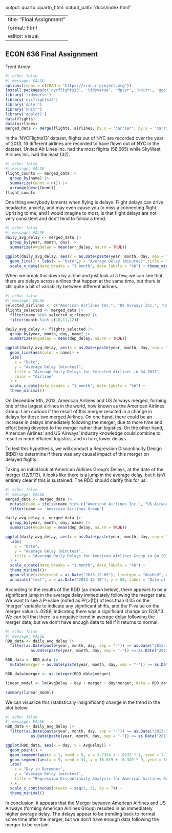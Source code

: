 output:
  quarto::quarto_html:
    output_path: "docs/index.html"

---
title: "Final Assignment"
format: html
editor: visual
---

## ECON 636 Final Assignment

Trent Arney

```r
#| echo: false
#| message: FALSE
options(repos = c(CRAN = "https://cran.r-project.org"))
install.packages(c('nycflights13', 'tidyverse', 'dplyr', 'knitr', 'ggplot2'), quiet = TRUE)
library('tidyverse')
library('nycflights13')
library('dplyr')
library('knitr')
library('ggplot2')
data(flights)
data(airlines)
merged_data <- merge(flights, airlines, by.x = "carrier", by.y = "carrier")
```

In the 'NYCFlights13' dataset, flights out of NYC are recorded over the year of 2013. 16 different airlines are recorded to have flown out of NYC in the dataset. United Air Lines Inc. had the most flights (58,665) while SkyWest Airlines Inc. had the least (32).

```r
#| echo: false
#| message: FALSE
flight_counts <- merged_data |>
  group_by(name) |>
  summarize(Count = n()) |>
  arrange(desc(Count))
flight_counts
```

One thing everybody laments when flying is delays. Flight delays can drive headache, anxiety, and may even cause you to miss a connecting flight. Uprising to me, and I would imagine to most, is that flight delays are not very consistent and don't tend to follow a trend.

```r
#| echo: false
#| message: FALSE
daily_avg_delay <- merged_data |>
  group_by(year, month, day) |>
  summarize(AvgDelay = mean(arr_delay, na.rm = TRUE))

ggplot(daily_avg_delay, aes(x = as.Date(paste(year, month, day, sep = "-")), y = AvgDelay)) +
  geom_line() + labs(x = "Date",y = "Average Delay (minutes)",title = "Average Daily Delays Across All Airlines in 2013") + 
  scale_x_date(date_breaks = "1 month", date_labels = "%b") + theme_minimal()
```

When we break this down by airline and just look at a few, we can see that there are delays across airlines that happen at the same time, but there is still quite a bit of variability between different airlines.

```r
#| echo: false
#| message: FALSE
selected_airlines <- c("American Airlines Inc.", "US Airways Inc.", "United Air Lines Inc.","JetBlue Airways")
flights_selected <- merged_data |>
  filter(name %in% selected_airlines) |>
  filter(month %in% c(10,11,12))

daily_avg_delay <- flights_selected |>
  group_by(year, month, day, name) |>
  summarize(AvgDelay = mean(dep_delay, na.rm = TRUE))

ggplot(daily_avg_delay, aes(x = as.Date(paste(year, month, day, sep = "-")), y = AvgDelay)) +
  geom_line(aes(color = name)) +
  labs(
    x = "Date",
    y = "Average Delay (minutes)",
    title = "Average Daily Delays for Selected Airlines in Q4 2013",
    color = "Airline"
  ) +
  scale_x_date(date_breaks = "1 month", date_labels = "%b") +
  theme_minimal()
```

On December 9th, 2013, American Airlines and US Airways merged, forming one of the largest airlines in the world, now known as the American Airlines Group. I am curious if the result of this merger resulted in a change in delays for these two merged Airlines. On one hand, there could be an increase in delays immediately following the merger, due to more time and effort being devoted to the merger rather than logistics. On the other hand, American Airlines' and US Airways' industry knowledge could combine to result in more efficient logistics, and in turn, lower delays.

To test this hypothesis, we will conduct a Regression Discontinuity Design (RDD) to determine if there was any causal impact of this merger on delayed flights.

Taking an initial look at American Airlines Group's Delays, at the date of the merger (12/9/13), it looks like there is a jump in the average delay, but it isn't entirely clear if this is sustained. The RDD should clarify this for us.

```r
#| echo: false
#| message: FALSE
merged_data <- merged_data |>
  mutate(name = ifelse(name %in% c("American Airlines Inc.", "US Airways Inc."), "American Airlines Group", name)) |>
  filter(name == 'American Airlines Group')

daily_avg_delay <- merged_data |>
  group_by(year, month, day, name) |>
  summarize(AvgDelay = mean(dep_delay, na.rm = TRUE))

ggplot(daily_avg_delay, aes(x = as.Date(paste(year, month, day, sep = "-")), y = AvgDelay))  + geom_line() +
  labs(
    x = "Date",
    y = "Average Delay (minutes)",
    title = "Average Daily Delays for American Airlines Group in Q4 2013",
  ) +
  scale_x_date(date_breaks = "1 month", date_labels = "%b") +
  theme_minimal()+ 
  geom_vline(xintercept = as.Date("2013-12-09"), linetype = "dashed", color = "red") +
  annotate("text", x = as.Date("2013-12-10"), y = 50, label = "Date of Merger", color = "red")
```

According to the results of the RDD (as shown below), there appears to be a significant jump in the average delay immediately following the merger date. We want to see a P-value (noted as Pr(\>\|t\|)) of less than 0.05 on the 'merger' variable to indicate any significant shifts, and the P-value on the merger value is .0286, indicating there was a significant change on 12/9/13. We can tell that there is a negative trend in average delay following the merger date, but we don't have enough data to tell if it returns to normal.

```r
#| echo: false
#| message: FALSE
RDD_data <- daily_avg_delay |>
  filter(as.Date(paste(year, month, day, sep = "-")) >= as.Date("2013-11-01") &
           as.Date(paste(year, month, day, sep = "-")) <= as.Date("2013-12-31"))

RDD_data <- RDD_data |>
  mutate(merger = as.Date(paste(year, month, day, sep = "-")) >= as.Date("2013-12-09"))

RDD_data$merger <- as.integer(RDD_data$merger)

linear_model <- lm(AvgDelay ~ day + merger + day*merger, data = RDD_data)

summary(linear_model)
```

We can visualize this (statistically insignificant) change in the trend in the plot below:

```r
#| echo: false
#| message: FALSE
RDD_data <- daily_avg_delay |>
  filter(as.Date(paste(year, month, day, sep = "-")) >= as.Date("2013-12-01") &
           as.Date(paste(year, month, day, sep = "-")) <= as.Date("2013-12-31"))

ggplot(RDD_data, aes(x = day, y = AvgDelay)) +
  geom_point() +
  geom_segment(aes(x = 1, xend = 9, y = 3.7354 + -.0237 * 1, yend = 3.7354 + -.0237 * 9), color = "blue") +
  geom_segment(aes(x = 9, xend = 31, y = 16.619 + -0.349 * 9, yend = 16.619 + -0.349 * 31), color = "red") +
  labs(
    x = "Day in December",
    y = "Average Delay (minutes)",
    title = "Regression Discontinuity Analysis for American Airlines Group"
  ) +
  scale_x_continuous(breaks = seq(1, 31, by = 7)) +
  theme_minimal()
```

In conclusion, it appears that the Merger between American Airlines and US Airways (forming American Airlines Group) resulted in an immediately higher average delay. The delays appear to be trending back to normal some time after the merger, but we don't have enough data following the merger to be certain.
